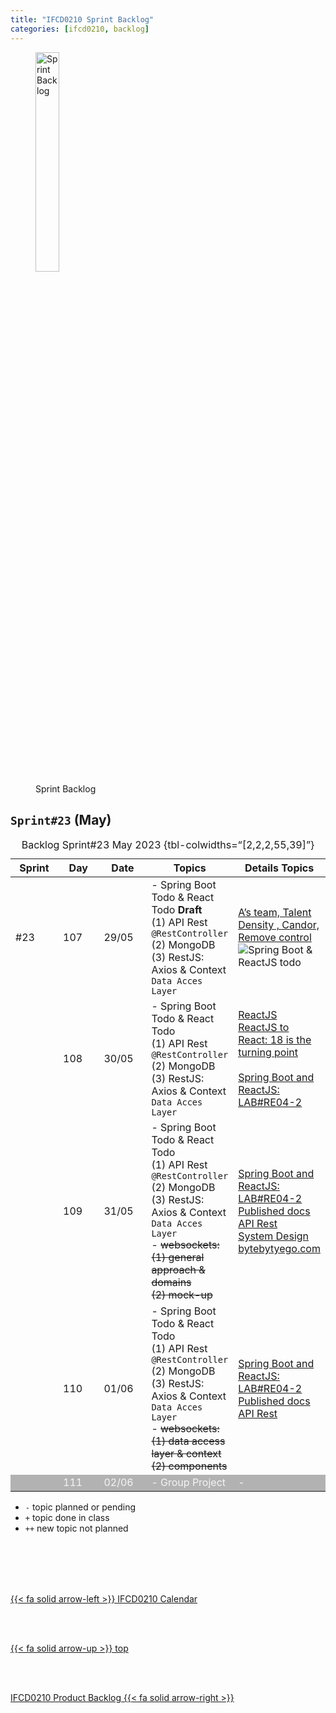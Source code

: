 ```yaml
---
title: "IFCD0210 Sprint Backlog"
categories: [ifcd0210, backlog]
---
```


<style>
tr:nth-child(5) {
  background-color: #b2b2b2!important;
  color: #f4f4f4!important;
}
</style>


![Sprint Backlog](/images/home/backlog.jpg){width="30%"}

## ``Sprint#23`` (May)

::: {.column-page-right}
| Sprint | Day | Date | Topics |  Details Topics |
| -- | -- | -- | -- | -- |
| #23 | 107 | 29/05 | - Spring Boot Todo & React Todo **Draft** </br> (1) API Rest ``@RestController`` </br> (2) MongoDB </br>  (3) RestJS: Axios & Context ``Data Acces Layer`` | [A's team, Talent Density , Candor, Remove control](https://admiredleadership.com/resource/no-rules-rules-leadership/){.external} </br>![Spring Boot & ReactJS todo](/images/reactjs/spring-react.jpg) |
|  | 108 | 30/05 |  - Spring Boot Todo & React Todo </br> (1) API Rest ``@RestController`` </br> (2) MongoDB </br>  (3) RestJS: Axios & Context ``Data Acces Layer`` |  [ReactJS](https://react.dev/){.external} </br>  [ReactJS to React: 18 is the turning point](https://www.youtube.com/watch?v=1LkOa7Ky2ak&ab_channel=Academind){.external} </br> </br> [Spring Boot and ReactJS: LAB#RE04-2](/reactjs/rjslab4-2.qmd) </br>|
|  | 109 | 31/05 | - Spring Boot Todo & React Todo </br> (1) API Rest ``@RestController`` </br> (2) MongoDB </br>  (3) RestJS: Axios & Context ``Data Acces Layer`` </br> - <s>websockets: </br> (1) general approach & domains </br>(2) mock-up </s> </br> | [Spring Boot and ReactJS: LAB#RE04-2](/reactjs/rjslab4-2.qmd) </br> [Published docs API Rest](https://documenter.getpostman.com/view/7473960/2s93mATzRb){.external} </br> [System Design bytebytyego.com](https://blog.bytebytego.com/){.external} |
|  | 110 | 01/06 | - Spring Boot Todo & React Todo </br> (1) API Rest ``@RestController`` </br> (2) MongoDB </br>  (3) RestJS: Axios & Context ``Data Acces Layer`` </br>  - <s>websockets: </br> (1) data access layer & context </br>(2) components </s></br>  | [Spring Boot and ReactJS: LAB#RE04-2](/reactjs/rjslab4-2.qmd) </br> [Published docs API Rest](https://documenter.getpostman.com/view/7473960/2s93mATzRb){.external}  |
|  | 111 | 02/06 | - Group Project | - |
: Backlog Sprint#23 May 2023 {tbl-colwidths="[2,2,2,55,39]"}
:::

::: {.callout-note}
- `-` topic planned or pending
- `+` topic done in class
- `++` new topic not planned
:::



<!--- navLinks -->
<br><br>
<div class=row>
<br>
<div class='column left previous'>
<br>
[{{< fa solid arrow-left >}} IFCD0210 Calendar](/ifcd0210/ifcd0210calendar.qmd)
<br>
</div>
<br>
<div class='column center'>
<br>
[{{< fa solid arrow-up >}} top](#top)
<br>
</div>
<br>
<div class='column right next'>
<br>
[IFCD0210 Product Backlog  {{< fa solid arrow-right >}}](/ifcd0210/ifcd0210backlog-product.qmd)
<br>
</div>
<br>
</div>

